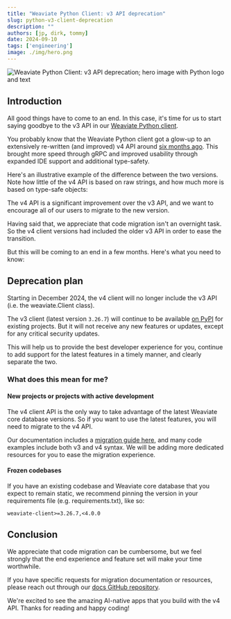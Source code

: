 ```yaml
---
title: "Weaviate Python Client: v3 API deprecation"
slug: python-v3-client-deprecation
description: ""
authors: [jp, dirk, tommy]
date: 2024-09-10
tags: ['engineering']
image: ./img/hero.png
---
```



![Weaviate Python Client: v3 API deprecation; hero image with Python logo and text](./img/hero.png)

## Introduction

All good things have to come to an end. In this case, it's time for us to start saying goodbye to the v3 API in our [Weaviate Python client](https://docs.weaviate.io/weaviate/client-libraries/python).

You probably know that the Weaviate Python client got a glow-up to an extensively re-written (and improved) v4 API around [six months ago](/blog/py-client-v4-release). This brought more speed through gRPC and improved usability through expanded IDE support and additional type-safety.

Here's an illustrative example of the difference between the two versions. Note how little of the v4 API is based on raw strings, and how much more is based on type-safe objects:

<Tabs groupId="languages">
  <TabItem value="py" label="Python Client v4">
    <FilteredTextBlock
      text={PyCode}
      startMarker="# START SetVectorIndexParams"
      endMarker="# END SetVectorIndexParams"
      language="py"
    />
  </TabItem>

  <TabItem value="py3" label="Python Client v3">
    <FilteredTextBlock
      text={PyCodeV3}
      startMarker="# START SetVectorIndexParams"
      endMarker="# END SetVectorIndexParams"
      language="pyv3"
    />
  </TabItem>
</Tabs>

The v4 API is a significant improvement over the v3 API, and we want to encourage all of our users to migrate to the new version.

Having said that, we appreciate that code migration isn't an overnight task. So the v4 client versions had included the older v3 API in order to ease the transition.

But this will be coming to an end in a few months. Here's what you need to know:

## Deprecation plan

Starting in December 2024, the v4 client will no longer include the v3 API (i.e. the weaviate.Client class).

The v3 client (latest version `3.26.7`) will continue to be available [on PyPI](https://pypi.org/project/weaviate-client/3.26.7/) for existing projects. But it will not receive any new features or updates, except for any critical security updates.

This will help us to provide the best developer experience for you, continue to add support for the latest features in a timely manner, and clearly separate the two.

### What does this mean for me?

#### New projects or projects with active development

The v4 client API is the only way to take advantage of the latest Weaviate core database versions. So if you want to use the latest features, you will need to migrate to the v4 API.

Our documentation includes a [migration guide here](https://docs.weaviate.io/weaviate/client-libraries/python/v3_v4_migration), and many code examples include both v3 and v4 syntax. We will be adding more dedicated resources for you to ease the migration experience.

#### Frozen codebases

If you have an existing codebase and Weaviate core database that you expect to remain static, we recommend pinning the version in your requirements file (e.g. requirements.txt), like so:

```shell
weaviate-client>=3.26.7,<4.0.0
```

## Conclusion

We appreciate that code migration can be cumbersome, but we feel strongly that the end experience and feature set will make your time worthwhile.

If you have specific requests for migration documentation or resources, please reach out through our [docs GitHub repository](https://github.com/weaviate/weaviate-io/issues).

We're excited to see the amazing AI-native apps that you build with the v4 API. Thanks for reading and happy coding!


<WhatNext />
